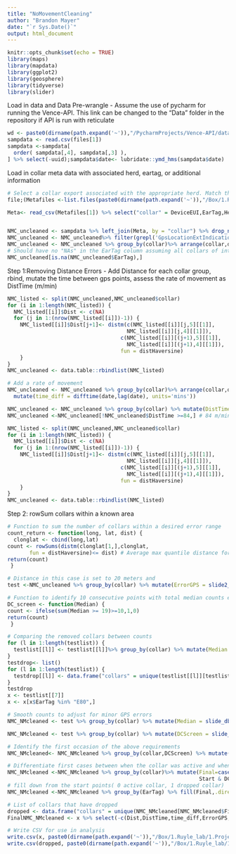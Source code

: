 ```yaml
---
title: "NoMovementCleaning"
author: "Brandon Mayer"
date: "`r Sys.Date()`"
output: html_document
---
```


```r
knitr::opts_chunk$set(echo = TRUE)
library(maps)
library(mapdata)
library(ggplot2)
library(geosphere)
library(tidyverse)
library(slider)
```

Load in data and Data Pre-wrangle
  -   Assume the use of pycharm for running the Vence-API. This link can be changed to the "Data" folder in the repository if API is run with reticulate
```r
wd <- paste0(dirname(path.expand('~')),"/PycharmProjects/Vence-API/data");(files<-list.files(wd,full.names = T))
sampdata <- read.csv(files[1]) 
sampdata <-sampdata[
  order( sampdata[,4], sampdata[,3] ),
] %>% select(-uuid);sampdata$date<- lubridate::ymd_hms(sampdata$date)
```

Load in collar meta data with associated herd, eartag, or additional information
```r
# Select a collar export associated with the appropriate herd. Match the collar export with the specific time period you're intersted in. Exports can be retrieved through the Herd Manager app. Exports should be collected prior to time period of interest. 
file;(Metafiles <-list.files(paste0(dirname(path.expand('~')),"/Box/1.Ruyle_lab/1.Project_Data/Virtual Fencing/CollarManagment/RAWCollarHerd_Exports/"),full.names = T))

Meta<- read_csv(Metafiles[1]) %>% select("collar" = DeviceEUI,EarTag,HerdName) %>% mutate(HerdName = "Small Herd") # hard coded for the large herd file of interest


NMC_uncleaned <- sampdata %>% left_join(Meta, by = "collar") %>% drop_na(HerdName)
NMC_uncleaned <- NMC_uncleaned%>% filter(grepl('GpsLocationExtIndication', messagetype))
NMC_uncleaned <- NMC_uncleaned %>% group_by(collar)%>% arrange(collar,date) %>% ungroup()
# Should have no "NAs" in the EarTag column assuming all collars of interest were joined correctly
NMC_uncleaned[is.na(NMC_uncleaned$EarTag),]
```

Step 1:Removing Distance Errors
  -   Add Distance for each collar group, rbind, mutate the time between gps points, assess the rate of movement as DistTime (m/min)
```r
NMC_listed <- split(NMC_uncleaned,NMC_uncleaned$collar)
for (i in 1:length(NMC_listed)) {
  NMC_listed[[i]]$Dist <- c(NA)
  for (j in 1:(nrow(NMC_listed[[i]])-1)) {
    NMC_listed[[i]]$Dist[j+1]<- distm(c(NMC_listed[[i]][j,5][[1]],
                                      NMC_listed[[i]][j,4][[1]]),
                                    c(NMC_listed[[i]][(j+1),5][[1]],
                                      NMC_listed[[i]][(j+1),4][[1]]),
                                    fun = distHaversine)
    }
}
NMC_uncleaned <- data.table::rbindlist(NMC_listed)

# Add a rate of movement
NMC_uncleaned <- NMC_uncleaned %>% group_by(collar)%>% arrange(collar,date) %>%
  mutate(time_diff = difftime(date,lag(date), units='mins'))

NMC_uncleaned <- NMC_uncleaned %>% group_by(collar) %>% mutate(DistTime=Dist/as.numeric(time_diff))
NMC_uncleaned <-NMC_uncleaned[!NMC_uncleaned$DistTime >=84,] # 84 m/min: movement speed of a cow

NMC_listed <- split(NMC_uncleaned,NMC_uncleaned$collar)
for (i in 1:length(NMC_listed)) {
  NMC_listed[[i]]$Dist <- c(NA)
  for (j in 1:(nrow(NMC_listed[[i]])-1)) {
    NMC_listed[[i]]$Dist[j+1]<- distm(c(NMC_listed[[i]][j,5][[1]],
                                      NMC_listed[[i]][j,4][[1]]),
                                    c(NMC_listed[[i]][(j+1),5][[1]],
                                      NMC_listed[[i]][(j+1),4][[1]]),
                                    fun = distHaversine)
    }
}
NMC_uncleaned <- data.table::rbindlist(NMC_listed)

```

Step 2:  rowSum collars within a known area
```r
# Function to sum the number of collars within a desired error range
count_return <- function(long, lat, dist) {
  clonglat <- cbind(long,lat)
count <- rowSums(distm(clonglat[1,],clonglat, 
       fun = distHaversine)<= dist) # Average max quantile distance for 8 collars in varying canopy densities was 23m
return(count)
 }

# Distance in this case is set to 20 meters and 
test <-NMC_uncleaned %>% group_by(collar) %>% mutate(ErrorGPS = slide2_dbl(.x = longitude,.y = latitude, ~count_return(.x,.y,20),.after =48))

# Function to identify 10 consecutive points with total median counts exceeding 19 and mark them in a new column as 1 (Dropped collar), 0 (No dropped)
DC_screen <- function(Median) {
count <- ifelse(sum(Median >= 19)>=10,1,0)
return(count)
 }

# Comparing the removed collars between counts
for (l in 1:length(testlist)) {
  testlist[[l]] <- testlist[[l]]%>% group_by(collar) %>% mutate(Median = slide_dbl(ErrorGPS,~median(.x),.before=5, .after = 5))%>% mutate(DCScreen = slide_dbl(ErrorGPS,~DC_screen(.x), .after = 10))%>% group_by(collar,DCScreen) %>% mutate(Start = row_number()==1) %>% group_by(collar)%>% mutate(Final=case_when(Start & DCScreen==0~0,Start & DCScreen==1~1))%>% group_by(EarTag) %>% fill(Final,.direction = "down") 
}
testdrop<- list()
for (l in 1:length(testlist)) {
  testdrop[[l]] <- data.frame("collars" = unique(testlist[[l]][testlist[[l]]$Final ==1,]$collar))
}
testdrop
x <- testlist[[7]]
x <- x[x$EarTag %in% "E80",]

# Smooth counts to adjust for minor GPS errors
NMC_NMcleaned <- test %>% group_by(collar) %>% mutate(Median = slide_dbl(ErrorGPS,~median(.x),.before=5, .after = 5))

NMC_NMcleaned <- test %>% group_by(collar) %>% mutate(DCScreen = slide_dbl(ErrorGPS,~DC_screen(.x), .after = 10))

# Identify the first occasion of the above requirements 
NMC_NMcleaned<- NMC_NMcleaned %>% group_by(collar,DCScreen) %>% mutate(Start = row_number()==1) 

# Differentiate first cases between when the collar was active and when it dropped
NMC_NMcleaned <-NMC_NMcleaned %>% group_by(collar)%>% mutate(Final=case_when(Start & DCScreen==0~0,
                                                             Start & DCScreen==1~1)) 
# fill down from the start points( 0 active collar, 1 dropped collar)
NMC_NMcleaned <-NMC_NMcleaned %>% group_by(EarTag) %>% fill(Final,.direction = "down")

# List of collars that have dropped
dropped <- data.frame("collars" = unique(NMC_NMcleaned[NMC_NMcleaned$Final ==1,]$collar))
FinalNMC_NMcleaned <- x %>% select(-c(Dist,DistTime,time_diff,ErrorGPS,DCScreen,Start))

# Write CSV for use in analysis
write.csv(x, paste0(dirname(path.expand('~')),"/Box/1.Ruyle_lab/1.Project_Data/Virtual Fencing/Data/RAW/",unique(x$HerdName),"_",basename(file)))
write.csv(dropped, paste0(dirname(path.expand('~')),"/Box/1.Ruyle_lab/1.Project_Data/Virtual Fencing/Data/Dropped/",basename(file)))

```

